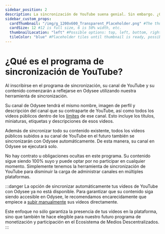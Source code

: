 ---
sidebar_position: 2
description: La sincronización de YouTube suena genial. Sin embargo. ¿Qué es?
sidebar_custom_props:
  cardThumbnail: "/img/g_1200x600_Transparent_Placeholder.png" #The thumbnail on the category card.
  cardSize: 12 #12 is full size, 6 is 50% width, etc.
  thumbnailLocation: "left" #Possible options: top, left, bottom, right, none
  tileColor: "blue" #Placeholder tiles until thumbnail is ready, possible options: blue, cream, darkpurple, lightpurple, mauve, orange, pink, none
---

# ¿Qué es el programa de sincronización de YouTube?

Al inscribirse en el programa de sincronización, su canal de YouTube y su contenido comenzarán a reflejarse en Odysee utilizando nuestra herramienta de sincronización.

Su canal de Odysee tendrá el mismo nombre, imagen de perfil y descripción del canal que su contraparte de YouTube, así como todos los videos públicos dentro de los [límites](/es/category-syncprogram/limits) de ese canal. Esto incluye los títulos, miniaturas, etiquetas y descripciones de esos videos.

Además de sincronizar todo su contenido existente, todos los videos públicos subidos a su canal de YouTube en el futuro también se sincronizarán con Odysee automáticamente. De esta manera, su canal en Odysee se ejecutará solo.

No hay contrato u obligaciones ocultas en este programa. Su contenido sigue siendo 100% suyo y puede optar por no participar en cualquier momento. Simplemente tenemos la herramienta de sincronización de YouTube para disminuir la carga de administrar canales en múltiples plataformas.

:::danger La opción de sincronizar automáticamente tus vídeos de YouTube con Odysee ya no está disponible. Para garantizar que su contenido siga siendo accesible en Odysee, le recomendamos encarecidamente que empiece a [subir manualmente](https://help.odysee.tv/es/category-uploading/) sus vídeos directamente.

Este enfoque no sólo garantiza la presencia de tus vídeos en la plataforma, sino que también te hace elegible para nuestro futuro programa de monetización y participación en el Ecosistema de Medios Descentralizados.
:::